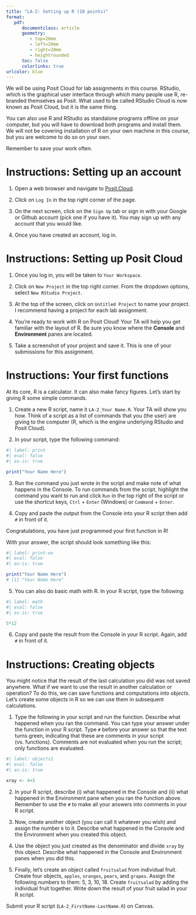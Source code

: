 ```yaml
---
title: "LA-2: Setting up R (10 points)"
format:
   pdf:
      documentclass: article
      geometry:
         - top=20mm
         - left=20mm
         - right=20mm
         - heightrounded
      toc: false
      colorlinks: true
urlcolor: blue
---
```


We will be using Posit Cloud for lab assignments in this course. RStudio, which is the graphical user interface through which many people use R, re-branded themselves as Posit. What used to be called RStudio Cloud is now known as Posit Cloud, but it is the same thing. 

You can also use R and RStudio as standalone programs offline on your computer, but you will have to download both programs and install them. We will not be covering installation of R on your own machine in this course, but you are welcome to do so on your own.

::: {.callout-tip}
Remember to save your work often.
:::

# Instructions: Setting up an account

1) Open a web browser and navigate to [Posit.Cloud](https://posit.cloud/).

2) Click on `Log In` in the top right corner of the page.

3) On the next screen, click on the `Sign Up` tab or sign in with your Google or Github account (pick one if you have it). You may sign up with any account that you would like.

4) Once you have created an account, log in.


# Instructions: Setting up Posit Cloud

1) Once you log in, you will be taken to `Your Workspace`.

2) Click on `New Project` in the top right corner. From the dropdown options, select `New RStudio Project`.

3) At the top of the screen, click on `Untitled Project` to name your project. I recommend having a project for each lab assignment.

4) You're ready to work with R on Posit Cloud! Your TA will help you get familiar with the layout of R. Be sure you know where the **Console** and **Environment** panes are located.

5) Take a screenshot of your project and save it. This is one of your submissions for this assignment. <!-- 1 pt -->


# Instructions: Your first functions

At its core, R is a calculator. It can also make fancy figures. Let's start by giving R some simple commands. 

1) Create a new R script, name it `LA-2_Your Name.R`. Your TA will show you how. Think of a script as a list of commands that you (the user) are giving to the computer (R, which is the engine underlying RStudio and Posit Cloud).

2) In your script, type the following command:

```r
#| label: print
#| eval: false
#| as-is: true

print("Your Name Here")

```

3) Run the command you just wrote in the script and make note of what happens in the Console. To run commands from the script, highlight the command you want to run and click `Run` in the top right of the script or use the shortcut keys, `Ctrl` + `Enter` (Windows) or `Command` + `Enter`. 

4) Copy and paste the output from the Console into your R script then add `#` in front of it. <!-- 0.5 pt -->

::: {.callout-note}
Congratulations, you have just programmed your first function in R!
:::

With your answer, the script should look something like this:

```r
#| label: print-ex
#| eval: false
#| as-is: true

print("Your Name Here")
# [1] "Your Name Here"

```

5) You can also do basic math with R. In your R script, type the following:

```r
#| label: math
#| eval: false
#| as-is: true

5*12

```

6) Copy and paste the result from the Console in your R script. Again, add `#` in front of it. <!-- 0.5 pt -->


# Instructions: Creating objects

You might notice that the result of the last calculation you did was not saved anywhere. What if we want to use the result in another calculation or operation? To do this, we can save functions and computations into *objects*. Let's create some objects in R so we can use them in subsequent calculations.

1) Type the following in your script and run the function. Describe what happened when you ran the command. You can type your answer under the function in your R script. Type `#` before your answer so that the text turns green, indicating that these are comments in your script (vs. functions). Comments are not evaluated when you run the script; only functions are evaluated.

```r
#| label: objects1
#| eval: false
#| as-is: true

xray <- 4+5

```

2) In your R script, describe (i) what happened in the Console and (ii) what happened in the Environment pane when you ran the function above. Remember to use the `#` to make all your answers into comments in your R script. <!-- 2 pts -->

3) Now, create another object (you can call it whatever you wish) and assign the number `6` to it. Describe what happened in the Console and the Environment when you created this object. <!-- 2 pts -->

4) Use the object you just created as the denominator and divide `xray` by this object. Describe what happened in the Console and Environment panes when you did this. <!-- 2 pts -->

5) Finally, let's create an object called `fruitsalad` from individual fruit. Create four objects, `apples`, `oranges`, `pears`, and `grapes`. Assign the following numbers to them: 5, 3, 10, 18. Create `fruitsalad` by adding the individual fruit together. Write down the result of your fruit salad in your R script. <!-- 2 pts -->

Submit your R script (`LA-2_FirstName-LastName.R`) on Canvas.
